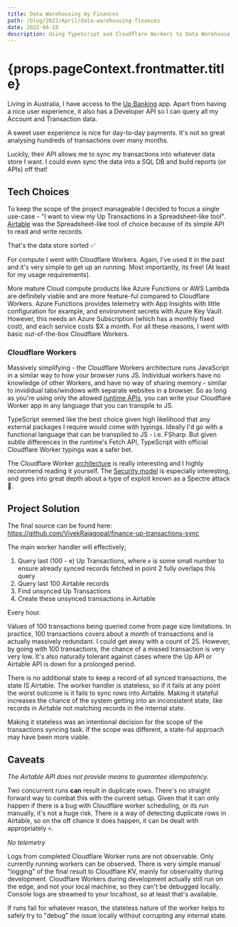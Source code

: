```yaml
---
title: Data Warehousing my Finances
path: /blog/2022/April/data-warehousing-finances
date: 2022-04-18
description: Using TypeScript and Cloudflare Workers to Data Warehouse my Banking Transactions.
---
```



<Page>

<h1>{props.pageContext.frontmatter.title}</h1>

Living in Australia, I have access to the [Up Banking](https://up.com.au/) app. Apart from having a
nice user experience, it also has a Developer API so I can query all my Account and Transaction
data.

A sweet user experience is nice for day-to-day payments. It's not so great analysing hundreds of
transactions over many months.

Luckily, their API allows me to sync my transactions into whatever data store I want. I could even
sync the data into a SQL DB and build reports (or APIs) off that!

## Tech Choices

To keep the scope of the project manageable I decided to focus a single use-case - "I want to view
my Up Transactions in a Spreadsheet-like tool". [Airtable](https://airtable.com) was the
Spreadsheet-like tool of choice because of its simple API to read and write records.

That's the data store sorted ✅

For compute I went with Cloudflare Workers. Again, I've used it in the past and it's very simple to
get up an running. Most importantly, its free! (At least for my usage requirements).

More mature Cloud compute products like Azure Functions or AWS Lambda are definitely viable and are
more feature-ful compared to Cloudflare Workers. Azure Functions provides telemetry with App
Insights with little configuration for example, and environment secrets with Azure Key Vault.
However, this needs an Azure Subscription (which has a monthly fixed cost), and each service costs
$X a month. For all these reasons, I went with basic out-of-the-box Cloudflare Workers.

### Cloudflare Workers

Massively simplifying - the Cloudflare Workers architecture runs JavaScript in a similar way to how
your browser runs JS. Individual workers have no knowledge of other Workers, and have no way of
sharing memory - similar to invididual tabs/windows with separate websites in a browser. So as long
as you're using only the allowed
[runtime APIs](https://developers.cloudflare.com/workers/runtime-apis/), you can write your
Cloudflare Worker app in any language that you can transpile to JS.

TypeScript seemed like the best choice given high likelihood that any external packages I require
would come with typings. Ideally I'd go with a functional language that can be transpiled to JS -
i.e. FSharp. But given subtle differences in the runtime's Fetch API, TypeScript with official
Cloudflare Worker typings was a safer bet.

The Cloudflare Worker
[architecture](https://blog.cloudflare.com/cloud-computing-without-containers/) is really
interesting and I highly recommend reading it yourself. The
[Security model](https://developers.cloudflare.com/workers/learning/security-model/) is especially
interesting, and goes into great depth about a type of exploit known as a Spectre attack 👻.

## Project Solution

The final source can be found here: https://github.com/VivekRajagopal/finance-up-transactions-sync

The main worker handler will effectively;

1. Query last (100 - e) Up Transactions, where `e` is some small number to ensure already synced
   records fetched in point 2 fully overlaps this query
2. Query last 100 Airtable records
3. Find unsynced Up Transactions
4. Create these unsynced transactions in Airtable

Every hour.

Values of 100 transactions being queried come from page size limitations. In practice, 100
transactions covers about a month of transactions and is actually massively redundant. I could get
away with a count of 25. However, by going with 100 transactions, the chance of a missed transaction
is very very low. It's also naturally tolerant against cases where the Up API or Airtable API is
down for a prolonged period.

There is no additional state to keep a record of all synced transactions, the state IS Airtable. The
worker handler is stateless, so if it fails at any point the worst outcome is it fails to sync rows
into Airtable. Making it stateful increases the chance of the system getting into an inconsistent
state, like records in Airtable not matching records in the internal state.

Making it stateless was an intentional decision for the scope of the transactions syncing task. If the 
scope was different, a state-ful approach may have been more viable.

## Caveats

_The Airtable API does not provide means to guarantee idempotency._

Two concurrent runs **can** result in duplicate rows. There's no straight forward way to combat this
with the current setup. Given that it can only happen if there is a bug with Cloudflare worker
scheduling, or its run manually, it's not a huge risk. There _is_ a way of detecting duplicate rows in
Airtable, so on the off chance it does happen, it can be dealt with appropriately 💀.

_No telemetry_

Logs from completed Cloudflare Worker runs are not observable. Only currently running workers can be
observed. There is very simple manual "logging" of the final result to Cloudflare KV, mainly for
observality during development. Cloudflare Workers during development actually still run on the
edge, and not your local machine, so they can't be debugged locally. Console logs are streamed to your 
localhost, so at least that's available.

If runs fail for whatever reason, the stateless nature of the worker helps to safely try to "debug"
the issue locally without corrupting any internal state.

</Page>
